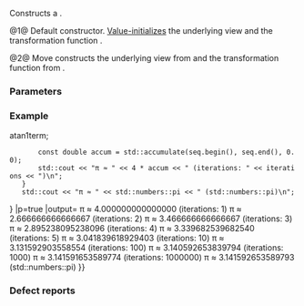 {{cpp/ranges/transform_view/title|transform_view}}
{{cpp/ranges/transform_view/navbar}}

{{dcl begin}}
{{dcl|num=1|since=c++20|1=
transform_view() requires std::default_initializable&lt;V&gt; &amp;&amp;
                          std::default_initializable&lt;F&gt; = default;
}}
{{dcl|num=2|since=c++20|1=
constexpr explicit transform_view( V base, F fun );
}}
{{dcl end}}

Constructs a {{tt|transform_view}}.

@1@ Default constructor. [[cpp/language/value initialization|Value-initializes]] the underlying view {{rlpi|/#Data members|base_}} and the transformation function {{rlpi|/#Data members|fun_}}.

@2@ Move constructs the underlying view {{tti|base_}} from {{tt|base}} and the transformation function {{tti|fun_}} from {{tt|fun}}.

===Parameters===
{{par begin}}
{{par|base|view}}
{{par|fun|transformation function}}
{{par end}}

===Example===
{{example
|Demonstrates π approximation using serial expansion of arc tangent of 1:&lt;br&gt;
 {{tt|1=atan(1) = π/4 ≈ 1 - 1/3 + 1/5 - 1/7 + 1/9 - 1/11 + ...}}
|code=
#include &lt;iomanip&gt;
#include &lt;iostream&gt;
#include &lt;numbers&gt;
#include &lt;numeric&gt;
#include &lt;ranges&gt;

int main()
{
    std::cout &lt;&lt; std::setprecision(15) &lt;&lt; std::fixed;
    auto atan1term = std::ranges::views::transform(
        [](int n) { return ((n % 2) ? -1 : 1) * 1.0 / (2 * n + 1); }
    );
    for (const int iterations : {1, 2, 3, 4, 5, 10, 100, 1000, 1'000'000})
    {
        auto seq = std::ranges::views::iota(0, iterations) {{!}} atan1term;
        const double accum = std::accumulate(seq.begin(), seq.end(), 0.0);
        std::cout &lt;&lt; "π ≈ " &lt;&lt; 4 * accum &lt;&lt; " (iterations: " &lt;&lt; iterations &lt;&lt; ")\n";
    }
    std::cout &lt;&lt; "π ≈ " &lt;&lt; std::numbers::pi &lt;&lt; " (std::numbers::pi)\n";
}
|p=true
|output=
π ≈ 4.000000000000000 (iterations: 1)
π ≈ 2.666666666666667 (iterations: 2)
π ≈ 3.466666666666667 (iterations: 3)
π ≈ 2.895238095238096 (iterations: 4)
π ≈ 3.339682539682540 (iterations: 5)
π ≈ 3.041839618929403 (iterations: 10)
π ≈ 3.131592903558554 (iterations: 100)
π ≈ 3.140592653839794 (iterations: 1000)
π ≈ 3.141591653589774 (iterations: 1000000)
π ≈ 3.141592653589793 (std::numbers::pi)
}}

===Defect reports===
{{dr list begin}}
{{dr list item|wg=lwg|dr=3714|paper=P2711R1|std=C++20|before=the multi-parameter constructor was not explicit|after=made explicit}}
{{dr list item|paper=P2325R3|std=C++20|before=if {{tt|F}} is not {{lconcept|default_initializable}}, the default constructor&lt;br&gt;constructs a {{tt|transform_view}} which does not contain an {{tt|F}}|after=the {{tt|transform_view}} is also&lt;br&gt;not {{lconcept|default_initializable}}}}
{{dr list end}}

{{langlinks|de|es|ja|ru|zh}}